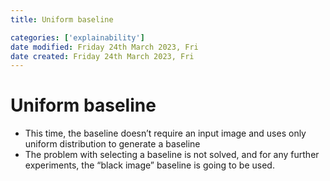 ```yaml
---
title: Uniform baseline

categories: ['explainability']
date modified: Friday 24th March 2023, Fri
date created: Friday 24th March 2023, Fri
---
```


# Uniform baseline


- This time, the baseline doesn’t require an input image and uses only uniform distribution to generate a baseline
- The problem with selecting a baseline is not solved, and for any further experiments, the “black image” baseline is going to be used.



